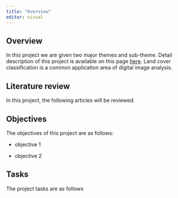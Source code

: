 ```yaml
---
title: "Overview"
editor: visual
---
```


## Overview

In this project we are given two major themes and sub-theme. Detail description of this project is available on this page [here](https://smt201-ay2022-23t1.netlify.app/gisproject). Land cover classification is a common application area of digital image analysis.

## Literature review

In this project, the following articles will be reviewed.

## Objectives

The objectives of this project are as follows:

-   objective 1

-   objective 2

## Tasks

The project tasks are as follows
